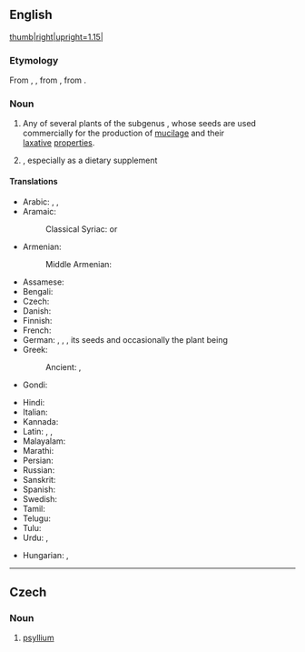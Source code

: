 {{also|Psyllium}}
==English==
[[File:Plantago ovata kz09.jpg|thumb|right|upright=1.15|{{taxlink|Plantago ovata|species}}]]
{{wikipedia}}
{{wikispecies}}

===Etymology===
From {{bor|en|la|psyllium}}, {{m|la|psyllion}}, from {{der|en|grc|ψύλλιον}}, from {{m|grc|ψύλλα|t=flea}}.

===Noun===
{{en-noun|-|s}}

# Any of several plants of the subgenus {{taxlink|Plantago subg. Psyllium|subgenus|ver=200123}}, whose seeds are used commercially for the production of [[mucilage]] and their [[laxative]] [[property|properties]].
#: {{syn|en|fleawort|ispaghula}}
# {{synonym of|en|psyllium ([[seed]]) [[husk]]}}, especially as a dietary supplement

====Translations====
{{trans-top|group of plants}}
* Arabic: {{t|ar|بَزَرْقَطُونَا|f}}, {{t|ar|أَسْفِيُوس|m}} {{q|obsolete}}, {{t|ar|إِسْبَغُول|m|tr=ʾisbaḡōl}}
* Aramaic:
*: Classical Syriac: {{t|syc|ܙܪܱܥ ܩܱܛܘܿܢܳܐ|tr=zəraʿ qaṭṭōnā|m}} or {{t|syc|ܙܪܱܥ ܩܷܛܘܿܢܳܐ|tr=zəraʿ qeṭōnā|m}}
* Armenian:
*: Middle Armenian: {{t|axm|բզրկատուն}}
* Assamese: {{t-needed|as}}
* Bengali: {{t-needed|bn}}
* Czech: {{t|cs|psyllium|n}}
* Danish: {{t-needed|da}}
* Finnish: {{t+|fi|ratamo}}
* French: {{t|fr|ispaghul|m}}
* German: {{t|de|Flöhkraut|n}}, {{t|de|Flohkraut|n}}, {{t|de|Flohwegerich|m}}, its seeds and occasionally the plant being {{t|de|Flohsamen|p}}
* Greek:
*: Ancient: {{t|grc|ψύλλιον|n}}, {{t|grc|ψυλλίον|n}}
* Gondi: {{t-needed|gon}}
{{trans-mid}}
* Hindi: {{t|hi|इसबग़ोल}}
* Italian: {{t|it|ispaghul|m}}
* Kannada: {{t-needed|kn}}
* Latin: {{t|la|pūlicāria|f}}, {{t|la|psyllion|n}}, {{t|la|psyllium|n}}
* Malayalam: {{t-needed|ml}}
* Marathi: {{t-needed|mr}}
* Persian: {{t+|fa|اسپرزه|tr=esparze}}
* Russian: {{t|ru|исфа́гула|f}}
* Sanskrit: {{t-needed|sa}}
* Spanish: {{t|es|psyllium|m}}
* Swedish: {{t+|sv|groblad|n}}
* Tamil: {{t-needed|ta}}
* Telugu: {{t-needed|te}}
* Tulu: {{t-needed|tcy}}
* Urdu: {{t|ur|اسبغول|tr=isabgol, isbagol}}, {{t|ur|اسبغول‎|tr=ispagol}}
{{trans-bottom}}

{{trans-top|psyllium seed husk, as a dietary supplement}}
{{trans-mid}}
* Hungarian: {{t|hu|útifűmag}}, {{t|hu|útifűmaghéj}}
{{trans-bottom}}

{{topics|en|Plantain family plants}}

----

==Czech==

===Noun===
{{cs-noun|g=n}}

# [[#English|psyllium]]

{{topics|cs|Lamiales order plants}}